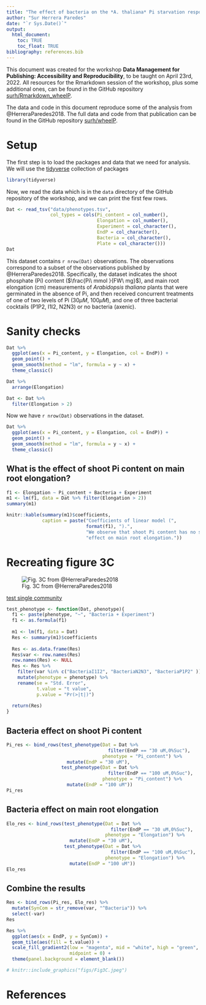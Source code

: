 ```yaml
---
title: "The effect of bacteria on the *A. thaliana* Pi starvation response"
author: "Sur Herrera Paredes"
date: "`r Sys.Date()`"
output:
  html_document:
    toc: TRUE
    toc_float: TRUE
bibliography: references.bib
---
```


This document was created for the workshop **Data Management for Publishing:
Accessibility and Reproducibility**, to be taught on April 23rd, 2022. All
resources for the Rmarkdown session of the workshop, plus some additional
ones, can be found in the GitHub repository
[surh/Rmarkdown_wheelP](https://github.com/surh/Rmarkdown_wheelP).

The data and code in this document reproduce some of the analysis from
@HerreraParedes2018. The full data and code from that publication can be found
in the GitHub repository [surh/wheelP](https://github.com/surh/wheelP).

# Setup

The first step is to load the packages and data that we need for analysis.
We will use the [tidyverse](https://www.tidyverse.org/) collection of packages

```r
library(tidyverse)
```

Now, we read the data which is in the `data` directory of the GitHub repository
of the workshop, and we can print the first few rows.
```r
Dat <- read_tsv("data/phenotypes.tsv",
                col_types = cols(Pi_content = col_number(),
                                 Elongation = col_number(),
                                 Experiment = col_character(),
                                 EndP = col_character(),
                                 Bacteria = col_character(),
                                 Plate = col_character()))
Dat
```

This dataset contains `r nrow(Dat)` observations. The observations correspond to
a subset of the observations published by @HerreraParedes2018. Specifically,
the dataset indicates the shoot phosphate (Pi) content ($\frac{Pi\ mmol }{FW\ mg}$),
and main root elongation (cm) measurements of *Arabidopsis thaliana* plants that
were germinated in the absence of Pi, and then received concurrent treatments
of one of two levels of Pi ($30 \mu M$, $100 \mu M$), and one of three bacterial
cocktails (P1P2, I1I2, N2N3) or no bacteria (axenic).

# Sanity checks

```r
Dat %>%
  ggplot(aes(x = Pi_content, y = Elongation, col = EndP)) +
  geom_point() +
  geom_smooth(method = "lm", formula = y ~ x) +
  theme_classic()
```

```r
Dat %>%
  arrange(Elongation)
```

```r
Dat <- Dat %>%
  filter(Elongation > 2)
```

Now we have `r nrow(Dat)` observations in the dataset.

```r
Dat %>%
  ggplot(aes(x = Pi_content, y = Elongation, col = EndP)) +
  geom_point() +
  geom_smooth(method = "lm", formula = y ~ x) +
  theme_classic()
```

## What is the effect of shoot Pi content on main root elongation?

```r
f1 <- Elongation ~ Pi_content + Bacteria + Experiment
m1 <- lm(f1, data = Dat %>% filter(Elongation > 2))
summary(m1)
```
```r
knitr::kable(summary(m1)$coefficients,
             caption = paste("Coefficients of linear model (",
                             format(f1), ").",
                             "We observe that shoot Pi content has no significant",
                             "effect on main root elongation."))
```

# Recreating figure 3C

![Fig. 3C from @HerreraParedes2018](figs/Fig3C.jpeg)

[test single community](https://github.com/surh/wheelP/blob/master/R/test_single_community_phenotype.r)

```r
test_phenotype <- function(Dat, phenotype){
  f1 <- paste(phenotype, "~", "Bacteria + Experiment")
  f1 <- as.formula(f1)
  
  m1 <- lm(f1, data = Dat)
  Res <- summary(m1)$coefficients
  
  Res <- as.data.frame(Res)
  Res$var <- row.names(Res)
  row.names(Res) <- NULL
  Res <- Res %>%
    filter(var %in% c("BacteriaI1I2", "BacteriaN2N3", "BacteriaP1P2" )) %>%
    mutate(phenotype = phenotype) %>%
    rename(se = "Std. Error",
           t.value = "t value",
           p.value = "Pr(>|t|)")
  
  return(Res)
}
```

## Bacteria effect on shoot Pi content

```r
Pi_res <- bind_rows(test_phenotype(Dat = Dat %>%
                                     filter(EndP == "30 uM,0%Suc"),
                                   phenotype = "Pi_content") %>%
                      mutate(EndP = "30 uM"),
                    test_phenotype(Dat = Dat %>%
                                     filter(EndP == "100 uM,0%Suc"),
                                   phenotype = "Pi_content") %>%
                      mutate(EndP = "100 uM"))
Pi_res
```


## Bacteria effect on main root elongation

```r
Elo_res <- bind_rows(test_phenotype(Dat = Dat %>%
                                      filter(EndP == "30 uM,0%Suc"),
                                    phenotype = "Elongation") %>%
                       mutate(EndP = "30 uM"),
                     test_phenotype(Dat = Dat %>%
                                      filter(EndP == "100 uM,0%Suc"),
                                    phenotype = "Elongation") %>%
                       mutate(EndP = "100 uM"))
Elo_res
```

## Combine the results

```r
Res <- bind_rows(Pi_res, Elo_res) %>%
  mutate(SynCom = str_remove(var, "^Bacteria")) %>%
  select(-var)
Res
```

```r
Res %>%
  ggplot(aes(x = EndP, y = SynCom)) +
  geom_tile(aes(fill = t.value)) +
  scale_fill_gradient2(low = "magenta", mid = "white", high = "green",
                       midpoint = 0) +
  theme(panel.background = element_blank())

# knitr::include_graphics("figs/Fig3C.jpeg")
```




# References





